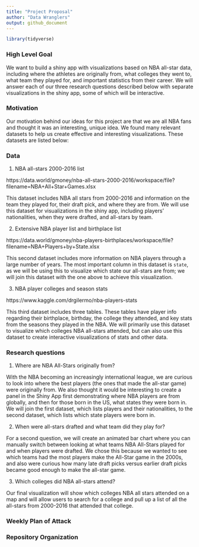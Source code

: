 ```yaml
---
title: "Project Proposal"
author: "Data Wranglers"
output: github_document
---
```


```r
library(tidyverse)
```

### High Level Goal

We want to build a shiny app with visualizations based on NBA all-star data, including where the athletes are originally from, what colleges they went to, what team they played for, and important statistics from their career. We will answer each of our three research questions described below with separate visualizations in the shiny app, some of which will be interactive.

### Motivation

Our motivation behind our ideas for this project are that we are all NBA fans and thought it was an interesting, unique idea. We found many relevant datasets to help us create effective and interesting visualizations. These datasets are listed below:

### Data

1. NBA all-stars 2000-2016 list

https://data.world/gmoney/nba-all-stars-2000-2016/workspace/file?filename=NBA+All+Star+Games.xlsx

This dataset includes NBA all stars from 2000-2016 and information on the team they played for, their draft pick, and where they are from. We will use this dataset for visualizations in the shiny app, including players' nationalities, when they were drafted, and all-stars by team. 



2. Extensive NBA player list and birthplace list

https://data.world/gmoney/nba-players-birthplaces/workspace/file?filename=NBA+Players+by+State.xlsx

This second dataset includes more information on NBA players through a large number of years. The most important column in this dataset is `state`, as we will be using this to visualize which state our all-stars are from; we will join this dataset with the one above to achieve this visualization.



3. NBA player colleges and season stats

https://www.kaggle.com/drgilermo/nba-players-stats

This third dataset includes three tables. These tables have player info regarding their birthplace, birthday, the college they attended, and key stats from the seasons they played in the NBA. We will primarily use this dataset to visualize which colleges NBA all-stars attended, but can also use this dataset to create interactive visualizations of stats and other data.



### Research questions

1. Where are NBA All-Stars originally from?

With the NBA becoming an increasingly international league, we are curious to look into where the best players (the ones that made the all-star game) were originally from. We also thought it would be interesting to create a panel in the Shiny App first demonstrating where NBA players are from globally, and then for those born in the US, what states they were born in. We will join the first dataset, which lists players and their nationalities, to the second dataset, which lists which state players were born in.

2. When were all-stars drafted and what team did they play for?

For a second question, we will create an animated bar chart where you can manually switch between looking at what teams NBA All-Stars played for and when players were drafted. We chose this because we wanted to see which teams had the most players make the All-Star game in the 2000s, and also were curious how many late draft picks versus earlier draft picks became good enough to make the all-star game. 

3. Which colleges did NBA all-stars attend?

Our final visualization will show which colleges NBA all stars attended on a map and will allow users to search for a college and pull up a list of all the all-stars from 2000-2016 that attended that college.

### Weekly Plan of Attack

### Repository Organization

